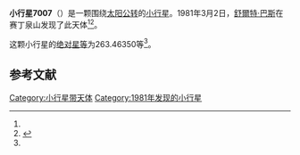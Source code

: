{{Infobox planet
| bgcolour = #FFFFC0
| name = 7007 Timjull
| symbol = 
| image = 
| caption = 
| discovery = yes
| discovery_ref = 
| discoverer = [[舒爾特·巴斯|舒爾特·巴斯]]
| discovery_site = [[赛丁泉山|赛丁泉山]] 
| discovered = 1981年3月2日
| designations = yes
| mp_name = 
| named_after = 
| alt_names = 
| mp_category = [[主带小行星|主带小行星]]
| orbit_ref = <ref name="a">[http://ssd.jpl.nasa.gov/sbdb.cgi?sstr=7007 7007 Timjull] {{Wayback|url=http://ssd.jpl.nasa.gov/sbdb.cgi?sstr=7007 |date=20201124022756 }}，小行星數據庫瀏覽器（JPL Small-Body Database Browser）－[[美国国家航空航天局|美国国家航空航天局]]喷气推进实验室</ref>
| epoch = 2456400.5 (2013年4月18日更新)
| aphelion = {{convert|2.7752693|AU|km|3|abbr=on|lk=out}}
| perihelion = {{convert|2.0298501|AU|km|3|abbr=on}}
| semimajor = {{convert|2.4025597|AU|km|3|abbr=on}}
| eccentricity = 0.1551302
| period = 1360.221743 [[日|日]]<br />3.72[[儒略年|儒略年]]
| avg_speed = 
| inclination = 0.72673
| asc_node = 349.46812
| mean_anomaly = 
| arg_peri = 263.46350
| satellites = 
| physical_characteristics = yes
| dimensions = 
| mass = 
| density = 
| surface_grav = 
| escape_velocity = 
| sidereal_day = 
| axial_tilt = 
| pole_ecliptic_lat = 
| pole_ecliptic_lon = 
| albedo = 
| temperatures= 
| temp_name1 = 
| mean_temp_1 = 
| max_temp_1 = 
| temp_name2 = 
| max_temp_2 = 
| spectral_type = 
| abs_magnitude = 263.46350
}}

'''小行星7007'''（{{lang-en|7007 Timjull}}）是一颗围绕[[太阳|太阳]][[公转|公转]]的[[小行星|小行星]]。1981年3月2日，[[舒爾特·巴斯|舒爾特·巴斯]]在赛丁泉山发现了此天体<ref name="a" /><ref>{{cite news|title=小行星列表|url=http://cfa-www.harvard.edu/iau/lists/NumberedMPs.txt|accessdate=2013-07-08|newspaper=哈佛大学|archive-date=2008-05-17|archive-url=https://web.archive.org/web/20080517010638/http://cfa-www.harvard.edu/iau/lists/NumberedMPs.txt|dead-url=no}}</ref>。

这颗小行星的[[绝对星等|绝对星等]]为263.46350等<ref name="a" />。

==参考文献==
{{reflist}}
{{Minor Planet Number|[[小行星7006|小行星7006]]|[[小行星7008|小行星7008]]}}

{{小天体}}

[[Category:小行星带天体|Category:小行星带天体]]
[[Category:1981年发现的小行星|Category:1981年发现的小行星]]

{{asteroid-stub}}